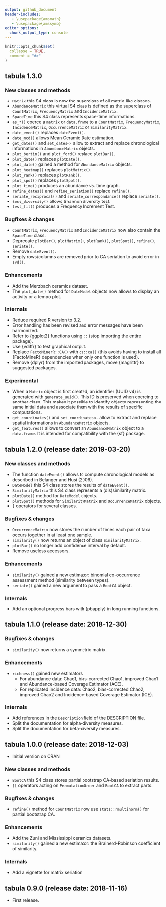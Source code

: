 ```yaml
---
output: github_document
header-includes:
   - \usepackage{amsmath}
   - \usepackage{amssymb}
editor_options: 
  chunk_output_type: console
---
```


<!-- NEWS.md is generated from NEWS.Rmd. Please edit that file -->

```r
knitr::opts_chunk$set(
  collapse = TRUE,
  comment = "#>"
)
```

<!-- ## tabula `r utils::packageVersion("tabula")` (`r Sys.Date()`) -->

## tabula 1.3.0
### New classes and methods
* `Matrix` this S4 class is now the superclass of all matrix-like classes.
* `AbundanceMatrix` this virtual S4 class is defined as the superclass of `CountMatrix`, `FrequencyMatrix` and `IncidenceMatrix`.
* `SpaceTime` this S4 class represents space-time informations.
* `as_*()` coerce a `matrix` or `data.frame` to a `CountMatrix`, `FrequencyMatrix`, `IncidenceMatrix`, `OccurrenceMatrix` or `SimilarityMatrix`.
* `date_event()` replaces `dateEvent()`.
* `date_mcd()` allows Mean Ceramic Date estimation.
* `get_dates()` and `set_dates<-` allow to extract and replace chronological informations in `AbundanceMatrix` objects.
* `plot_bertin()` and `plot_ford()` replace `plotBar()`.
* `plot_date()` replaces `plotDate()`.
* `plot_date()` gained a method for `AbundanceMatrix` objects.
* `plot_heatmap()` replaces `plotMatrix()`.
* `plot_rank()` replaces `plotRank()`.
* `plot_spot()` replaces `plotSpot()`.
* `plot_time()` produces an abundance *vs.* time graph.
* `refine_dates()` and `refine_seriation()` replace `refine()`.
* `seriate_reciprocal()` and `seriate_correspondance()` replace `seriate()`.
* `test_diversity()` allows Shannon diversity test.
* `test_fit()` produces a Frequency Increment Test.

### Bugfixes & changes
* `CountMatrix`, `FrequencyMatrix` and `IncidenceMatrix` now also contain the `SpaceTime` class.
* Deprecate `plotBar()`, `plotMatrix()`, `plotRank()`, `plotSpot()`, `refine()`, `seriate()`.
* Remove `dateEvent()`.
* Empty rows/columns are removed prior to CA seriation to avoid error in `svd()`.

### Enhancements
* Add the Merzbach ceramics dataset.
* The `plot_date()` method for `DateModel` objects now allows to display an activity or a tempo plot.

### Internals
* Reduce required R version to 3.2.
* Error handling has been revised and error messages have been harmonized.
* Refer to {ggplot2} functions using `::` (stop importing the entire package).
* Use {vdiffr} to test graphical output.
* Replace `FactoMinerR::CA()` with `ca::ca()` (this avoids having to install all {FactoMineR} dependencies when only one function is used).
* Remove {dplyr} from the imported packages, move {magrittr} to suggested packages.

### Experimental
* When a `Matrix` object is first created, an identifier (UUID v4) is generated with `generate_uuid()`. This ID is preserved when coercing to another class. This makes it possible to identify objects representing the same initial data and associate them with the results of specific computations.
* `get_coordinates()` and `set_coordinates<-` allow to extract and replace spatial informations in `AbundanceMatrix` objects.
* `get_features()` allows to convert an `AbundanceMatrix` object to a `data.frame`. It is intended for compatibility with the {sf} package.

## tabula 1.2.0 (release date: 2019-03-20)
### New classes and methods
* The function `dateEvent()` allows to compute chronological models as described in Belanger and Husi (2006).
* `DateModel` this S4 class stores the results of `dateEvent()`.
* `SimilarityMatrix` this S4 class represents a (dis)similarity matrix.
* `plotDate()` method for `DateModel` objects.
* `plotSpot()` methods for `SimilarityMatrix` and `OccurrenceMatrix` objects.
* `[` operators for several classes.

### Bugfixes & changes
* `OccurrenceMatrix` now stores the number of times each pair of taxa occurs together in at least one sample.
* `similarity()` now returns an object of class `SimilarityMatrix`.
* `plotBar()` no longer add confidence interval by default.
* Remove useless accessors.

### Enhancements
* `similarity()` gained a new estimator: binomial co-occurrence assessment method (similarity between types).
* `seriate()` gained a new argument to pass a `BootCA` object.

### Internals
* Add an optional progress bars with {pbapply} in long running functions.

## tabula 1.1.0 (release date: 2018-12-30)
### Bugfixes & changes
* `similarity()` now returns a symmetric matrix.

### Enhancements
* `richness()` gained new estimators:
  * For abundance data: Chao1, bias-corrected Chao1, improved Chao1 and Abundance-based Coverage Estimator (ACE).
  * For replicated incidence data: Chao2, bias-corrected Chao2, improved Chao2 and Incidence-based Coverage Estimator (ICE).

### Internals
* Add references in the `Description` field of the DESCRIPTION file.
* Split the documentation for alpha-diversity measures.
* Split the documentation for beta-diversity measures.

## tabula 1.0.0 (release date: 2018-12-03)

* Initial version on CRAN

### New classes and methods
* `BootCA` this S4 class stores partial bootstrap CA-based seriation results.
* `[[` operators acting on `PermutationOrder` and `BootCA` to extract parts.

### Bugfixes & changes
* `refine()` method for `CountMatrix` now use `stats::rmultinorm()` for partial bootstrap CA.

### Enhancements
* Add the Zuni and Mississippi ceramics datasets.
* `similarity()` gained a new estimator: the Brainerd-Robinson coefficient of similarity.

### Internals
* Add a vignette for matrix seriation.

## tabula 0.9.0 (release date: 2018-11-16)

* First release.
